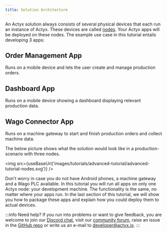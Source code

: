 ```yaml
---
title: Solution Architecture
---
```


An Actyx solution always consists of several physical devices that each run an instance of Actyx. These devices are called [nodes](../../conceptual/actyx-jargon#node).
Your Actyx apps will be deployed on these nodes.
The example use case in this tutorial entails developing 3 apps:

## Order Management App

Runs on a mobile device and lets the user create and manage production orders.

## Dashboard App

Runs on a mobile device showing a dashboard displaying relevant production data.

## Wago Connector App

Runs on a machine gateway to start and finish production orders and collect machine data.

The below picture shows what the solution would look like in a production-scenario with three nodes.


<img src={useBaseUrl('images/tutorials/advanced-tutorial/advanced-tutorial-nodes.svg')} />

Don't worry in case you do not have Android phones, a machine gateway and a Wago PLC available. In this tutorial you will run all apps on only one Actyx node: your development machine.
The functionality is the same, no matter where your apps run.
In the last section of this tutorial, we will show you how to package these apps and explain how you could deploy them to actual devices.

:::info Need help?
If you run into problems or want to give feedback, you are welcome to join our [Discord chat](https://discord.gg/262yJhc), visit our [community forum](https://community.actyx.com/), raise an issue in the [GitHub repo](https://github.com/Actyx/DemoMachineKit/issues) or write us an e-mail to developer@actyx.io.
:::
